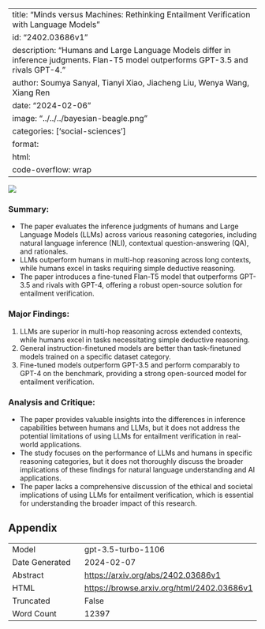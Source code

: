 
---
title: "Minds versus Machines: Rethinking Entailment Verification with Language Models"
id: "2402.03686v1"
description: "Humans and Large Language Models differ in inference judgments. Flan-T5 model outperforms GPT-3.5 and rivals GPT-4."
author: Soumya Sanyal, Tianyi Xiao, Jiacheng Liu, Wenya Wang, Xiang Ren
date: "2024-02-06"
image: "../../../bayesian-beagle.png"
categories: ['social-sciences']
format:
  html:
    code-overflow: wrap
---

![](../../../bayesian-beagle.png)

### **Summary:**
- The paper evaluates the inference judgments of humans and Large Language Models (LLMs) across various reasoning categories, including natural language inference (NLI), contextual question-answering (QA), and rationales.
- LLMs outperform humans in multi-hop reasoning across long contexts, while humans excel in tasks requiring simple deductive reasoning.
- The paper introduces a fine-tuned Flan-T5 model that outperforms GPT-3.5 and rivals with GPT-4, offering a robust open-source solution for entailment verification.

### **Major Findings:**
1. LLMs are superior in multi-hop reasoning across extended contexts, while humans excel in tasks necessitating simple deductive reasoning.
2. General instruction-finetuned models are better than task-finetuned models trained on a specific dataset category.
3. Fine-tuned models outperform GPT-3.5 and perform comparably to GPT-4 on the benchmark, providing a strong open-sourced model for entailment verification.

### **Analysis and Critique:**
- The paper provides valuable insights into the differences in inference capabilities between humans and LLMs, but it does not address the potential limitations of using LLMs for entailment verification in real-world applications.
- The study focuses on the performance of LLMs and humans in specific reasoning categories, but it does not thoroughly discuss the broader implications of these findings for natural language understanding and AI applications.
- The paper lacks a comprehensive discussion of the ethical and societal implications of using LLMs for entailment verification, which is essential for understanding the broader impact of this research.

## Appendix

|          |          |
|----------|----------|
| Model     | gpt-3.5-turbo-1106       |
| Date Generated     | 2024-02-07       |
| Abstract | [https://arxiv.org/abs/2402.03686v1](https://arxiv.org/abs/2402.03686v1)        |
| HTML     | [https://browse.arxiv.org/html/2402.03686v1](https://browse.arxiv.org/html/2402.03686v1)       |
| Truncated       | False       |
| Word Count       | 12397       |